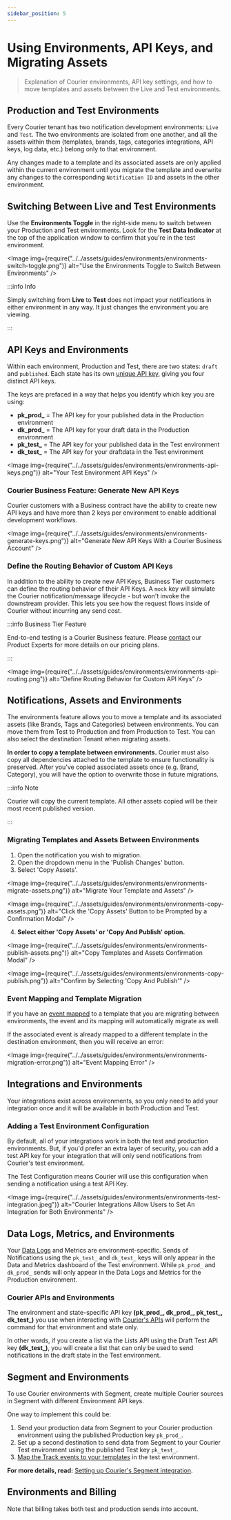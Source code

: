 ```yaml
---
sidebar_position: 5
---
```



# Using Environments, API Keys, and Migrating Assets

> Explanation of Courier environments, API key settings, and how to move templates and assets between the Live and Test environments.

<YoutubeEmbed videoId="WjjHdyVryY8" />

## Production and Test Environments

Every Courier tenant has two notification development environments: `Live` and `Test`. The two environments are isolated from one another, and all the assets within them (templates, brands, tags, categories integrations, API keys, log data, etc.) belong only to that environment.

Any changes made to a template and its associated assets are only applied within the current environment until you migrate the template and overwrite any changes to the corresponding `Notification ID` and assets in the other environment.

## Switching Between Live and Test Environments

Use the **Environments Toggle** in the right-side menu to switch between your Production and Test environments. Look for the **Test Data Indicator** at the top of the application window to confirm that you're in the test environment.

<Image
  img={require("../../assets/guides/environments/environments-switch-toggle.png")}
  alt="Use the Environments Toggle to Switch Between Environments"
/>

:::info Info

Simply switching from **Live** to **Test** does not impact your notifications in either environment in any way. It just changes the environment you are viewing. 

:::

## API Keys and Environments

Within each environment, Production and Test, there are two states: `draft` and `published`. Each state has its own [unique API key](https://app.courier.com/settings/api-keys), giving you four distinct API keys.

The keys are prefaced in a way that helps you identify which key you are using:

- **pk\_prod_** = The API key for your published data in the Production environment
- **dk\_prod_** = The API key for your draft data in the Production environment
- **pk\_test_** = The API key for your published data in the Test environment
- **dk\_test_** = The API key for your draftdata in the Test environment

<Image
  img={require("../../assets/guides/environments/environments-api-keys.png")}
  alt="Your Test Environment API Keys"
/>

### Courier Business Feature: Generate New API Keys

Courier customers with a Business contract have the ability to create new API keys and have more than 2 keys per environment to enable additional development workflows.

<Image
  img={require("../../assets/guides/environments/environments-generate-keys.png")}
  alt="Generate New API Keys With a Courier Business Account"
/>

### Define the Routing Behavior of Custom API Keys 

In addition to the ability to create new API Keys, Business Tier customers can define the routing behavior of their API Keys. A `mock` key will simulate the Courier notification/message lifecycle - but won't invoke the downstream provider. This lets you see how the request flows inside of Courier without incurring any send cost.

:::info Business Tier Feature

End-to-end testing is a Courier Business feature. Please [contact](https://www.courier.com/request-demo/) our Product Experts for more details on our pricing plans.

:::

<Image
  img={require("../../assets/guides/environments/environments-api-routing.png")}
  alt="Define Routing Behavior for Custom API Keys"
/>

## Notifications, Assets and Environments

The environments feature allows you to move a template and its associated assets (like Brands, Tags and Categories) between environments. You can move them from Test to Production and from Production to Test. You can also select the destination Tenant when migrating assets.

**In order to copy a template between environments.** Courier must also copy all dependencies attached to the template to ensure functionality is preserved. After you've copied associated assets once (e.g. Brand, Category), you will have the option to overwrite those in future migrations.

:::info Note

Courier will copy the current template. All other assets copied will be their most recent published version.

:::

### Migrating Templates and Assets Between Environments

1. Open the notification you wish to migration.
2. Open the dropdown menu in the 'Publish Changes' button.
3. Select 'Copy Assets'.

<Image
  img={require("../../assets/guides/environments/environments-migrate-assets.png")}
  alt="Migrate Your Template and Assets"
/>

<Image
  img={require("../../assets/guides/environments/environments-copy-assets.png")}
  alt="Click the 'Copy Assets' Button to be Prompted by a Confirmation Modal"
/>

4. **Select either 'Copy Assets' or 'Copy And Publish' option.**

<Image
  img={require("../../assets/guides/environments/environments-publish-assets.png")}
  alt="Copy Templates and Assets Confirmation Modal"
/>

<Image
  img={require("../../assets/guides/environments/environments-copy-publish.png")}
  alt="Confirm by Selecting 'Copy And Publish'"
/>

### Event Mapping and Template Migration

If you have an [event mapped](../../sending-notifications/create-map-events.mdx) to a template that you are migrating between environments, the event and its mapping will automatically migrate as well.

If the associated event is already mapped to a different template in the destination environment, then you will receive an error:

<Image
  img={require("../../assets/guides/environments/environments-migration-error.png")}
  alt="Event Mapping Error"
/>

## Integrations and Environments

Your integrations exist across environments, so you only need to add your integration once and it will be available in both Production and Test.

### Adding a Test Environment Configuration

By default, all of your integrations work in both the test and production environments. But, if you'd prefer an extra layer of security, you can add a test API key for your integration that will only send notifications from Courier's test environment.

The Test Configuration means Courier will use this configuration when sending a notification using a test API Key.

<Image
  img={require("../../assets/guides/environments/environments-test-integration.jpeg")}
  alt="Courier Integrations Allow Users to Set An Integration for Both Environments"
/>

## Data Logs, Metrics, and Environments

Your [Data Logs](https://help.courier.com/en/articles/4364860-using-the-data-logs) and Metrics are environment-specific. Sends of Notifications using the `pk_test_` and `dk_test_` keys will only appear in the Data and Metrics dashboard of the Test environment. While `pk_prod_` and `dk_prod_` sends will only appear in the Data Logs and Metrics for the Production environment.
<!-- Link follow-up doc -->
### Courier APIs and Environments

The environment and state-specific API key **(pk\_prod\_, dk\_prod\_, pk\_test\_, dk\_test\_)** you use when interacting with [Courier's APIs](../../reference/intro.mdx) will perform the command for that environment and state only.

In other words, if you create a list via the Lists API using the Draft Test API key **(dk\_test\_)**, you will create a list that can only be used to send notifications in the draft state in the Test environment.

## Segment and Environments

To use Courier environments with Segment, create multiple Courier sources in Segment with different Environment API keys.

One way to implement this could be:

1. Send your production data from Segment to your Courier production environment using the published Production key `pk_prod_`. 
2. Set up a second destination to send data from Segment to your Courier Test environment using the published Test key `pk_test_`.
3. [Map the Track events to your templates](../../sending-notifications/create-map-events.mdx) in the test environment.

**For more details, read:** [Setting up Courier's Segment integration](https://help.courier.com/en/articles/4438651-setting-up-courier-s-segment-integration).
<!-- Link follow-up doc -->
## Environments and Billing

Note that billing takes both test and production sends into account.